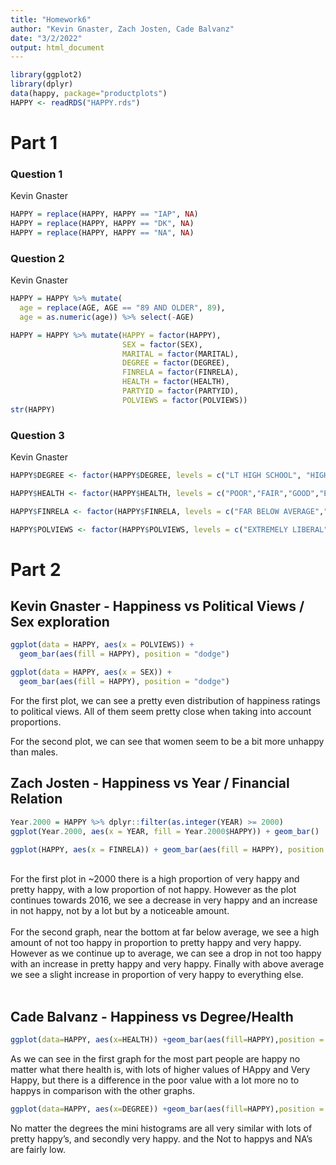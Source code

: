 ```yaml
---
title: "Homework6"
author: "Kevin Gnaster, Zach Josten, Cade Balvanz"
date: "3/2/2022"
output: html_document
---
```


```r
library(ggplot2)
library(dplyr)
data(happy, package="productplots")
HAPPY <- readRDS("HAPPY.rds")
```

# Part 1

### Question 1

Kevin Gnaster

```r
HAPPY = replace(HAPPY, HAPPY == "IAP", NA)
HAPPY = replace(HAPPY, HAPPY == "DK", NA)
HAPPY = replace(HAPPY, HAPPY == "NA", NA)
```

### Question 2

Kevin Gnaster

```r
HAPPY = HAPPY %>% mutate(
  age = replace(AGE, AGE == "89 AND OLDER", 89),
  age = as.numeric(age)) %>% select(-AGE)

HAPPY = HAPPY %>% mutate(HAPPY = factor(HAPPY), 
                         SEX = factor(SEX),
                         MARITAL = factor(MARITAL),
                         DEGREE = factor(DEGREE),
                         FINRELA = factor(FINRELA),
                         HEALTH = factor(HEALTH),
                         PARTYID = factor(PARTYID),
                         POLVIEWS = factor(POLVIEWS))
str(HAPPY)
```

### Question 3

Kevin Gnaster

```r
HAPPY$DEGREE <- factor(HAPPY$DEGREE, levels = c("LT HIGH SCHOOL", "HIGH SCHOOL", "JUNIOR COLLEGE", "BACHELOR", "GRADUATE SCHOOL"))

HAPPY$HEALTH <- factor(HAPPY$HEALTH, levels = c("POOR","FAIR","GOOD","EXCELLENT"))

HAPPY$FINRELA <- factor(HAPPY$FINRELA, levels = c("FAR BELOW AVERAGE","BELOW AVERAGE", "AVERAGE", "ABOVE AVERAGE","FAR ABOVE AVERAGE"))

HAPPY$POLVIEWS <- factor(HAPPY$POLVIEWS, levels = c("EXTREMELY LIBERAL","LIBERAL","SLIGHTLY LIBERAL","MODERATE","SLGHTLY CONSERVATIVE","CONSERVATIVE","EXTRMLY CONSERVATIVE"))
```
# Part 2

## Kevin Gnaster - Happiness vs Political Views / Sex exploration 

```r
ggplot(data = HAPPY, aes(x = POLVIEWS)) +
  geom_bar(aes(fill = HAPPY), position = "dodge")

ggplot(data = HAPPY, aes(x = SEX)) +
  geom_bar(aes(fill = HAPPY), position = "dodge")
```

For the first plot, we can see a pretty even distribution of happiness ratings to political views. All of them seem pretty close when taking into account proportions.

For the second plot, we can see that women seem to be a bit more unhappy than males.


## Zach Josten - Happiness vs Year / Financial Relation
```r
Year.2000 = HAPPY %>% dplyr::filter(as.integer(YEAR) >= 2000)
ggplot(Year.2000, aes(x = YEAR, fill = Year.2000$HAPPY)) + geom_bar()

ggplot(HAPPY, aes(x = FINRELA)) + geom_bar(aes(fill = HAPPY), position = "dodge") + coord_flip()
```
\
For the first plot in ~2000 there is a high proportion of very happy and pretty happy, with a low proportion of not happy. However as the plot continues towards 2016, we see a decrease in very happy and an increase in not happy, not by a lot but by a noticeable amount.\
\
For the second graph, near the bottom at far below average, we see a high amount of not too happy in proportion to pretty happy and very happy. However as we continue up to average, we can see a drop in not too happy with an increase in pretty happy and very happy. Finally with above average we see a slight increase in proportion of very happy to everything else.\
\

## Cade Balvanz - Happiness vs Degree/Health

```r
ggplot(data=HAPPY, aes(x=HEALTH)) +geom_bar(aes(fill=HAPPY),position = position_dodge())
```
As we can see in the first graph for the most part people are happy no matter what there health is, with lots of higher values of HAppy and Very Happy,  but there is a difference in the poor value with a lot more no to happys in comparison with the other graphs. 
```r
ggplot(data=HAPPY, aes(x=DEGREE)) +geom_bar(aes(fill=HAPPY),position = position_dodge())
```
No matter the degrees the mini histograms are all very similar with lots of pretty happy's, and secondly very happy. and the Not to happys and NA's are fairly low. 

\

